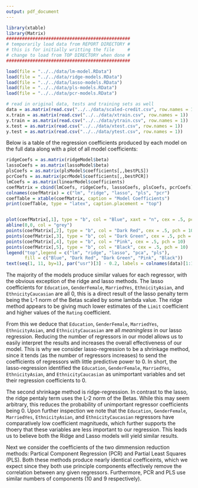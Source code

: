 ```yaml
---
output: pdf_document
---
```

```r
library(xtable)
library(Matrix)
###############################################
# temporarily load data from REPORT DIRECTORY #
# this is for initially writting the file     #
# change to load from TOP DIRECTORY when done #
###############################################

load(file = "../../data/lm-model.RData")
load(file = "../../data/ridge-models.RData")
load(file = "../../data/lasso-models.RData")
load(file = "../../data/pls-models.RData")
load(file = "../../data/pcr-models.RData")

# read in original data, tests and training sets as well
data = as.matrix(read.csv("../../data/scaled-credit.csv", row.names = 1))
x.train = as.matrix(read.csv("../../data/xtrain.csv", row.names = 1))
y.train = as.matrix(read.csv("../../data/ytrain.csv", row.names = 1))
x.test = as.matrix(read.csv("../../data/xtest.csv", row.names = 1))
y.test = as.matrix(read.csv("../../data/ytest.csv", row.names = 1))
```

Below is a table of the regression coefficients produced by each model on the full data along with a plot of all model coefficients:

```r
ridgeCoefs = as.matrix(ridgeModel$beta)
lassoCoefs = as.matrix(lassoModel$beta)
plsCoefs = as.matrix(plsModel$coefficients[,,bestPLS])
pcrCoefs = as.matrix(pcrModel$coefficients[,,bestPCR])
lmCoefs = as.matrix(linearModel$coefficients)
coefMatrix = cbind(lmCoefs, ridgeCoefs, lassoCoefs, plsCoefs, pcrCoefs)
colnames(coefMatrix) = c("lm", "ridge", "lasso", "pls", "pcr")
coefTable = xtable(coefMatrix, caption = "Model Coefficients")
print(coefTable, type = "latex", caption.placement = "top")


plot(coefMatrix[,1], type = "b", col = "Blue", xaxt = "n", cex = .5, pch = 10, xlab = "", ylab = "Value")
abline(0,0, col = "grey")
points(coefMatrix[,2], type = "b", col = "Dark Red", cex = .5, pch = 10)
points(coefMatrix[,3], type = "b", col = "Dark Green", cex = .5, pch = 10)
points(coefMatrix[,4], type = "b", col = "Pink", cex = .5, pch = 10)
points(coefMatrix[,5], type = "b", col = "Black", cex = .5, pch = 10)
legend("top",legend = c("lm", "ridge", "lasso", "pca", "pls"), 
       fill = c("Blue", "Dark Red", "Dark Green", "Pink", "Black"))
text(seq(1, 11, by=1), par("usr")[3] - 0.2, labels = colnames(data)[1:11], srt = 75, pos = 1, xpd = TRUE, cex = .65)

```

The majority of the models produce similar values for each regressor, with the obvious exception of the ridge and lasso methods. The lasso coefficients for `Education`, `GenderFemale`, `MarriedYes`, `EthnicityAsian`, and `EthnicityCaucasian` are all 0, this is a direct result of the lasso penalty term being the L-1 norm of the Betas scaled by some lambda value. The ridge method appears to be giving much lower estimates of the `Limit` coefficient and higher values of the `Rating` coefficient.

From this we deduce that `Education`, `GenderFemale`, `MarriedYes`, `EthnicityAsian`, and `EthnicityCaucasian` are all *meaningless* in our lasso regression. Reducing the number of regressors in our model allows us to easily interpret the results and increases the overall effectiveness of our model. This is why we consider lasso-regression to be a shrinkage method, since it tends (as the number of regressors increases) to send the coefficients of regressors with little predictive power to 0. In short, the lasso-regression identified the `Education`, `GenderFemale`, `MarriedYes`, `EthnicityAsian`, and `EthnicityCaucasian` as unimportant variables and set their regression coefficients to 0.

The second shrinkage method is ridge-regression. In contrast to the lasso, the ridge pentaly term uses the L-2 norm of the Betas. While this may seem arbitrary, this reduces the probability of unimportant regressor coefficients being 0. Upon further inspection we note that the `Education`, `GenderFemale`, `MarriedYes`, `EthnicityAsian`, and `EthnicityCaucasian` regressors have comparatively low coefficient magnitueds, which further supports the thoery that these variables are less important to our regression. This leads us to believe both the Ridge and Lasso models will yield similar results.

Next we consider the coefficients of the two dimmension reduction methods: Partical Component Regression (PCR) and Partial Least Squares (PLS). Both these methods produce nearly identical coefficeints, which we expect since they both use principle components effectively remove the correlation between any given regressors. Furthermore, PCR and PLS use similar numbers of components (10 and 9 respectively).
